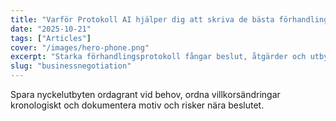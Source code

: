 ```yaml
---
title: "Varför Protokoll AI hjälper dig att skriva de bästa förhandlingsprotokollen"
date: "2025-10-21"
tags: ["Articles"]
cover: "/images/hero-phone.png"
excerpt: "Starka förhandlingsprotokoll fångar beslut, åtgärder och utbytets kontext (krav och eftergifter) för snabbare och skarpare beslut."
slug: "businessnegotiation"
---
```


Spara nyckelutbyten ordagrant vid behov, ordna villkorsändringar kronologiskt och dokumentera motiv och risker nära beslutet.
